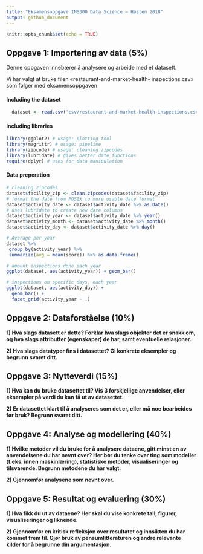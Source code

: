 ```yaml
---
title: "Eksamensoppgave INS300 Data Science – Høsten 2018"
output: github_document
---
```


```r
knitr::opts_chunk$set(echo = TRUE)
```

## Oppgave 1: Importering av data (5%)
Denne oppgaven innebærer å analysere og arbeide med et datasett.

Vi har valgt at bruke filen «restaurant-and-market-health-
inspections.csv» som følger med eksamensoppgaven

#### Including the dataset
```r
  dataset <- read.csv("csv/restaurant-and-market-health-inspections.csv")
```

#### Including libraries
```r
library(ggplot2) # usage: plotting tool
library(magrittr) # usage: pipeline
library(zipcode) # usage: cleaning zipcodes
library(lubridate) # gives better date functions
require(dplyr) # uses for data manipulation
```

#### Data preperation
```r
# cleaning zipcodes
dataset$facility_zip <- clean.zipcodes(dataset$facility_zip)
# format the date from POSIX to more usable date format
dataset$activity_date <- dataset$activity_date %>% as.Date()
# uses lubridate to create new date columns
dataset$activity_year <- dataset$activity_date %>% year()
dataset$activity_month <- dataset$activity_date %>% month()
dataset$activity_day <- dataset$activity_date %>% day()

# Average per year
dataset %>%
 group_by(activity_year) %>% 
 summarize(avg = mean(score)) %>% as.data.frame()

# amount inspections done each year
ggplot(dataset, aes(activity_year)) + geom_bar()

# inspections on specific days, each year
ggplot(dataset, aes(activity_day)) + 
  geom_bar() + 
  facet_grid(activity_year ~ .)
```

## Oppgave 2: Dataforståelse (10%)

**1) Hva slags datasett er dette? Forklar hva slags objekter det er snakk om, og hva slags
attributter (egenskaper) de har, samt eventuelle relasjoner.**

**2) Hva slags datatyper fins i datasettet? Gi konkrete eksempler og begrunn svaret ditt.**

## Oppgave 3: Nytteverdi (15%)

**1) Hva kan du bruke datasettet til? Vis 3 forskjellige anvendelser, eller eksempler på verdi
du kan få ut av datasettet.**

**2) Er datasettet klart til å analyseres som det er, eller må noe bearbeides før bruk?
Begrunn svaret ditt.**

## Oppgave 4: Analyse og modellering (40%)

**1) Hvilke metoder vil du bruke for å analysere dataene, gitt minst en av anvendelsene du
har nevnt over? Her bør du tenke over ting som modeller (f.eks. innen maskinlæring),
statistiske metoder, visualiseringer og tilsvarende. Begrunn metodene du har valgt.**

**2) Gjennomfør analysene som nevnt over.**

## Oppgave 5: Resultat og evaluering (30%)

**1) Hva fikk du ut av dataene? Her skal du vise konkrete tall, figurer, visualiseringer og
liknende.** 

**2) Gjennomfør en kritisk refleksjon over resultatet og innsikten du har kommet frem til.
Gjør bruk av pensumlitteraturen og andre relevante kilder for å begrunne din
argumentasjon.**
